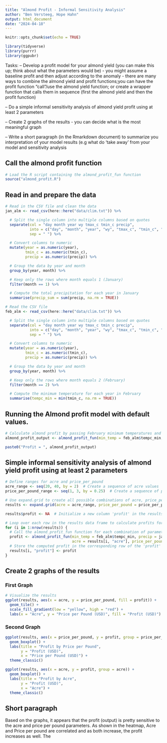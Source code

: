 ```yaml
---
title: "Almond Profit - Informal Sensitivity Analysis"
author: "Ben Versteeg, Hope Hahn"
output: html_document
date: "2024-04-18"
---
```


```r
knitr::opts_chunk$set(echo = TRUE)

library(tidyverse)
library(purrr)
library(ggpubr)
```

Tasks:
-- Develop a profit model for your almond yield (you can make this up; think about what the parameters would be) 
- you might assume a baseline profit and then adjust according to the anomaly 
- there are many ways to combine the almond yield and profit functions;you can have the profit function “call”/use the almond  yield function; or create a wrapper function that calls them in sequence (first the almond yield and then the profit function) 

-- Do a simple informal sensitivity analysis of almond yield profit using at least 2 parameters

-- Create 2 graphs of the results - you can decide what is the most meaningful graph

-- Write a short paragraph (in the Rmarkdown document) to summarize you interpretation of your model results (e.g what do ‘take away’ from your model and sensitivity analysis


## Call the almond profit function

```r
# Load the R script containing the almond_profit_fun function
source("almond_profit.R")
```

## Read in and prepare the data

```r
# Read in the CSV file and clean the data
jan_alm <- read_csv(here::here("data/clim.txt")) %>%

  # Split the single column into multiple columns based on quotes
  separate(col = "day month year wy tmax_c tmin_c precip",
           into = c("day", "month", "year", "wy", "tmax_c", "tmin_c", "precip"),
           sep = " ") %>%

  # Convert columns to numeric
  mutate(year = as.numeric(year),
         tmin_c = as.numeric(tmin_c),
         precip = as.numeric(precip)) %>%

  # Group the data by year and month
  group_by(year, month) %>%

  # Keep only the rows where month equals 1 (January)
  filter(month == 1) %>%

  # Compute the total precipitation for each year in January
  summarise(precip_sum = sum(precip, na.rm = TRUE))

```

```r
# Read the CSV file 
feb_alm <- read_csv(here::here("data/clim.txt")) %>%

  # Split the single column into multiple columns based on quotes
  separate(col = "day month year wy tmax_c tmin_c precip",
           into = c("day", "month", "year", "wy", "tmax_c", "tmin_c", "precip"),
           sep = " ") %>%

  # Convert columns to numeric 
  mutate(year = as.numeric(year),
         tmin_c = as.numeric(tmin_c),
         precip = as.numeric(precip)) %>%

  # Group the data by year and month
  group_by(year, month) %>%

  # Keep only the rows where month equals 2 (February)
  filter(month == 2) %>%

  # Compute the minimum temperature for each year in February
  summarise(tempc_min = min(tmin_c, na.rm = TRUE))

```
## Running the Almond profit model with default values.

```r
# Calculate almond profit by passing February minimum temperatures and January precipitation sums as arguments to the almond_profit_fun function
almond_profit_output <- almond_profit_fun(min_temp = feb_alm$tempc_min, precip = jan_alm$precip_sum)

paste0("Profit = ", almond_profit_output)

```

## Simple informal sensitivity analysis of almond yield profit using at least 2 parameters

```r
# Define ranges for acre and price_per_pound
acre_range <- seq(20, 40, by = 2)  # Create a sequence of acre values 
price_per_pound_range <- seq(1, 3, by = 0.25)  # Create a sequence of price per pound values 

# Use expand.grid to create all possible combinations of acre, price_per_pound, and average_yield
results <- expand.grid(acre = acre_range, price_per_pound = price_per_pound_range)

results$profit <- NA  # Initialize a new column 'profit' in the results data frame with NA (missing values)

# Loop over each row in the results data frame to calculate profits for each combination of parameters
for (i in 1:nrow(results)) {
  # Call the almond_profit_fun function for each combination of parameters.
  profit <- almond_profit_fun(min_temp = feb_alm$tempc_min, precip = jan_alm$precip_sum,
                              acre = results[i, "acre"], price_per_pound = results[i, "price_per_pound"])
  # Store the computed profit in the corresponding row of the 'profit' column
  results[i, "profit"] <- profit
}

```

## Create 2 graphs of the results

### First Graph
```r
# Visualize the results
ggplot(results, aes(x = acre, y = price_per_pound, fill = profit)) +
  geom_tile() +
  scale_fill_gradient(low = "yellow", high = "red") +
  labs(x = "Acre", y = "Price per Pound (USD)", fill = "Profit (USD)")
```

### Second Graph

```r
ggplot(results, aes(x = price_per_pound, y = profit, group = price_per_pound)) +
  geom_boxplot() +
  labs(title = "Profit by Price per Pound",
       y = "Profit (USD)", 
       x = "Price per Pound (USD)") +
  theme_classic()

ggplot(results, aes(x = acre, y = profit, group = acre)) +
  geom_boxplot() +
  labs(title = "Profit by Acre",
       y = "Profit (USD)", 
       x = "Acre") +
  theme_classic()
```

## Short paragraph

Based on the graphs, it appears that the profit (output) is pretty sensitive to the acre and price per pound parameters. As shown in the heatmap, Acre and Price per pound are correlated and as both increase, the profit increases as well. The 



